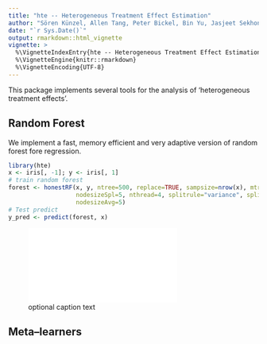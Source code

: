 ```yaml
---
title: "hte -- Heterogeneous Treatment Effect Estimation"
author: "Sören Künzel, Allen Tang, Peter Bickel, Bin Yu, Jasjeet Sekhon"
date: "`r Sys.Date()`"
output: rmarkdown::html_vignette
vignette: >
  %\VignetteIndexEntry{hte -- Heterogeneous Treatment Effect Estimation}
  %\VignetteEngine{knitr::rmarkdown}
  %\VignetteEncoding{UTF-8}
---
```

This package implements several tools for the analysis of 'heterogeneous treatment effects'. 

## Random Forest

We implement a fast, memory efficient and very adaptive version of random forest 
fore regression. 

```r
library(hte)
x <- iris[, -1]; y <- iris[, 1]
# train random forest
forest <- honestRF(x, y, ntree=500, replace=TRUE, sampsize=nrow(x), mtry=3, 
                   nodesizeSpl=5, nthread=4, splitrule="variance", splitratio=.8,
                   nodesizeAvg=5)
# Test predict
y_pred <- predict(forest, x)
```

![optional caption text](../tests/performance/honestRF/nfeatures5.pdf)



## Meta--learners

